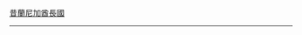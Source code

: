 {{flagicon|LBY|1949}} [[昔蘭尼加酋長國]]<noinclude>
----
{{LBY-all}}
[[Category:利比亞旗幟模板|{{PAGENAME}}]]
[[Category:非洲国家模板|{{PAGENAME}}]]
</noinclude>